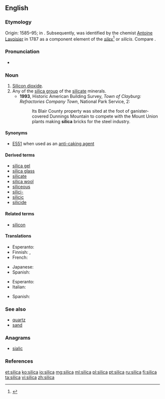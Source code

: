{{also|sílica}}
==English==

===Etymology===
Origin: 1585–95; in {{etyl|la|en}} {{term|silex||hard stone, flint|lang=la}}. Subsequently, {{term|silicon}} was identified by the chemist [[w:Antoine Lavoisier|Antoine Lavoisier]] in 1787 as a component element of the ''[[silex]]''<ref>{{R:Dictionary.com|silex}}</ref> or ''silicis''. Compare {{term|silicate}}.

===Pronunciation===
* {{a|UK}} {{IPA|/ˈsɪl.ɪ.kə/|lang=en}}

===Noun===
{{en-noun|~|silicas}}

# [[silicon dioxide|Silicon dioxide]].
# Any of the [[silica group]] of the [[silicate]] minerals.
#* '''1993''', Historic American Building Survey, ''Town of Clayburg: Refractories Company Town'', National Park Service, 2:
#*: Its Blair County property was sited at the foot of ganister-covered Dunnings Mountain to compete with the Mount Union plants making '''silica''' bricks for the steel industry.

====Synonyms====
* [[E551]] when used as an [[anti-caking agent]]

====Derived terms====
* [[silica gel]]
* [[silica glass]]
* [[silicate]]
* [[silica wool]]
* [[siliceous]]
* [[silici-]]
* [[silicic]]
* [[silicide]]

====Related terms====
* [[silicon]]

====Translations====
{{trans-top|silicon dioxide}}
* Esperanto: {{t|eo|siliko}}
* Finnish: {{t|fi|piidioksidi}}, {{t|fi|silika}}
* French: {{t+|fr|silice|f}}
{{trans-mid}}
* Japanese: {{t|ja|シリカ|tr=shirika|sc=Jpan}}
* Spanish: {{t|es|sílice|m}}
{{trans-bottom}}

{{trans-top|silica group of the silicate minerals}}
* Esperanto: {{t|eo|siliko}}
* Italian: {{t|it|silice}}
{{trans-mid}}
* Spanish: {{t|es|sílice|m}}
{{trans-bottom}}

===See also===
* [[quartz]]
* [[sand]]

===Anagrams===
* [[sialic#English|sialic]]

===References===
<references/>

[[et:silica]]
[[ko:silica]]
[[io:silica]]
[[mg:silica]]
[[ml:silica]]
[[pl:silica]]
[[pt:silica]]
[[ru:silica]]
[[fi:silica]]
[[ta:silica]]
[[vi:silica]]
[[zh:silica]]